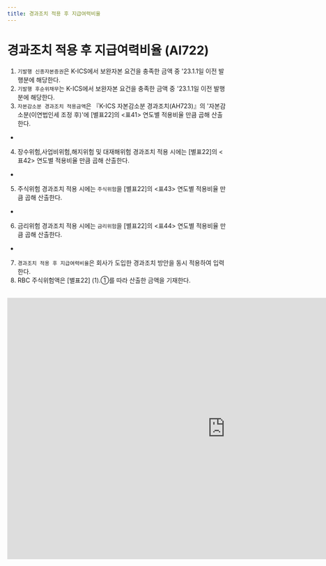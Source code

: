 ```yaml
---
title: 경과조치 적용 후 지급여력비율
---
```

# 경과조치 적용 후 지급여력비율 (AI722)

<Accordion multiple activeIndex={[]}>
<AccordionTab header="[작성 요령]">

1. `기발행 신종자본증권`은 K-ICS에서 보완자본 요건을 충족한 금액 중 '23.1.1일 이전 발행분에 해당한다.
2. `기발행 후순위채무`는 K-ICS에서 보완자본 요건을 충족한 금액 중 '23.1.1일 이전 발행분에 해당한다.
3. `자본감소분 경과조치 적용금액`은 『K-ICS 자본감소분 경과조치(AH723)』의 '자본감소분(이연법인세 조정 후)'에 [별표22]의 \<표41> 연도별 적용비율 만큼 곱해 산출한다.
  - <CenterImg src ="/kics/table41.png"  caption="<표41> 생명보험 및 장기손해보험부채 경과조치의 연도별 적용비율"/>
4. 장수위험,사업비위험,해지위험 및 대재해위험 경과조치 적용 시에는 [별표22]의 \<표42> 연도별 적용비율 만큼 곱해 산출한다.
  - <CenterImg src ="/kics/table42.png" caption="<표42> 장수위험액, 사업비위험액, 해지위험액 및 대재해위험액 경과조치의 연도별 적용비율"/>
5. 주식위험 경과조치 적용 시에는 `주식위험`을 [별표22]의 \<표43> 연도별 적용비율 만큼 곱해 산출한다.
  - <CenterImg src ="/kics/table43.png" caption="<표43> 주식위험액 경과조치의 연도별 적용비율" />
6. 금리위험 경과조치 적용 시에는 `금리위험`을 [별표22]의 \<표44> 연도별 적용비율 만큼 곱해 산출한다.
  - <CenterImg src ="/kics/table44.png" caption="<표44> 금리위험액 경과조치의 연도별 적용비율"/>
7. `경과조치 적용 후 지급여력비율`은 회사가 도입한 경과조치 방안을 동시 적용하여 입력한다.
8. RBC 주식위험액은 [별표22] <OverlayDemo id ="610_다"/> (1).①를 따라 산출한 금액을 기재한다.

</AccordionTab>
</Accordion>

<br/>

<iframe width="1000" height="600" frameBorder="0" scrolling="no"
src="https://onedrive.live.com/embed?resid=AB5F66CE0CF8D024%2116554&authkey=%21ACzRWZavyE-79hc&em=2
&AllowTyping=True
&wdAllowInteractivity=False&ActiveCell='2-6'!C11&Item='2-6'!A7:K50
&wdHideGridlines=True
&wdDownloadButton=False
&waccluster=PSG3">
</iframe>
